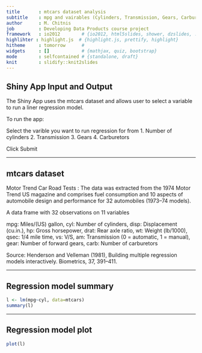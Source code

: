 ```yaml
---
title       : mtcars dataset analysis
subtitle    : mpg and vairables (Cylinders, Transmission, Gears, Carburetors)
author      : M. Chitnis
job         : Developing Data Products course project
framework   : io2012        # {io2012, html5slides, shower, dzslides, ...}
highlihter : highlight.js  # {highlight.js, prettify, highlight}
hitheme     : tomorrow      # 
widgets     : []            # {mathjax, quiz, bootstrap}
mode        : selfcontained # {standalone, draft}
knit        : slidify::knit2slides
---
```


## Shiny App Input and Output

The Shiny App uses the mtcars dataset and allows user to select a variable to run a liner regression model.

To run the app:

Select the varible you want to run regression for from 
  1. Number of cylinders
  2. Transmission
  3. Gears
  4. Carburetors

Click Submit

--- 

## mtcars dataset

Motor Trend Car Road Tests : The data was extracted from the 1974 Motor Trend US magazine and comprises fuel consumption and 10 aspects of automobile design and performance for 32 automobiles (1973–74 models).

A data frame with 32 observations on 11 variables

mpg: Miles/(US) gallon, cyl: Number of cylinders, disp: Displacement (cu.in.), hp: Gross horsepower,
drat: Rear axle ratio, wt: Weight (lb/1000), qsec: 1/4 mile time, vs: V/S, am: Transmission (0 = automatic, 1 = manual), gear: Number of forward gears, carb: Number of carburetors
          
Source: Henderson and Velleman (1981), Building multiple regression models interactively. Biometrics, 37, 391–411.

---

## Regression model summary
```r
l <- lm(mpg~cyl, data=mtcars)
summary(l)
```

---

## Regression model plot
```r
plot(l)
```